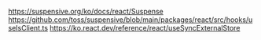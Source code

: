 https://suspensive.org/ko/docs/react/Suspense
https://github.com/toss/suspensive/blob/main/packages/react/src/hooks/useIsClient.ts
https://ko.react.dev/reference/react/useSyncExternalStore
